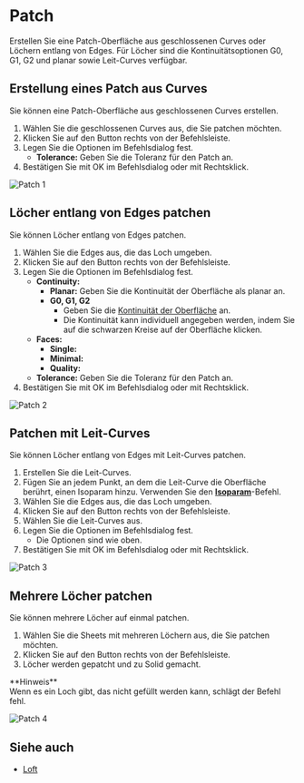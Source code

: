 
# Patch

<Reference shortcut="" command="Patch" button="Rechts von der Befehlsleiste" />

Erstellen Sie eine Patch-Oberfläche aus geschlossenen Curves oder Löchern entlang von Edges. Für Löcher sind die Kontinuitätsoptionen G0, G1, G2 und planar sowie Leit-Curves verfügbar.

## Erstellung eines Patch aus Curves

Sie können eine Patch-Oberfläche aus geschlossenen Curves erstellen.

1. Wählen Sie die geschlossenen Curves aus, die Sie patchen möchten.
2. Klicken Sie auf den Button <ButtonIcon type="button-patch" /> rechts von der Befehlsleiste.
3. Legen Sie die Optionen im Befehlsdialog fest.
    - **Tolerance:** Geben Sie die Toleranz für den Patch an.
4. Bestätigen Sie mit OK im Befehlsdialog oder mit Rechtsklick.

![Patch 1](/img/patch-1.gif)

## Löcher entlang von Edges patchen

Sie können Löcher entlang von Edges patchen.

1. Wählen Sie die Edges aus, die das Loch umgeben.
2. Klicken Sie auf den Button <ButtonIcon type="button-patch" /> rechts von der Befehlsleiste.
3. Legen Sie die Optionen im Befehlsdialog fest.
    - **Continuity:**
        - **Planar:** Geben Sie die Kontinuität der Oberfläche als planar an.
        - **G0, G1, G2**
            - Geben Sie die [Kontinuität der Oberfläche](../cad-essentials/continuity-curve-and-surface) an.
            - Die Kontinuität kann individuell angegeben werden, indem Sie auf die schwarzen Kreise auf der Oberfläche klicken.
    - **Faces:**
        - **Single:**
        - **Minimal:**
        - **Quality:**
    - **Tolerance:** Geben Sie die Toleranz für den Patch an.
4. Bestätigen Sie mit OK im Befehlsdialog oder mit Rechtsklick.

![Patch 2](/img/patch-2.gif)

## Patchen mit Leit-Curves

Sie können Löcher entlang von Edges mit Leit-Curves patchen.

1. Erstellen Sie die Leit-Curves.
2. Fügen Sie an jedem Punkt, an dem die Leit-Curve die Oberfläche berührt, einen Isoparam hinzu. Verwenden Sie den [**Isoparam**](./isoparam)-Befehl.
3. Wählen Sie die Edges aus, die das Loch umgeben.
4. Klicken Sie auf den Button <ButtonIcon type="button-patch" /> rechts von der Befehlsleiste.
5. Wählen Sie die Leit-Curves aus.
6. Legen Sie die Optionen im Befehlsdialog fest.
    - Die Optionen sind wie oben.
7. Bestätigen Sie mit OK im Befehlsdialog oder mit Rechtsklick.

![Patch 3](/img/patch-3.gif)

## Mehrere Löcher patchen

Sie können mehrere Löcher auf einmal patchen.

1. Wählen Sie die Sheets mit mehreren Löchern aus, die Sie patchen möchten.
2. Klicken Sie auf den Button <ButtonIcon type="button-patch" /> rechts von der Befehlsleiste.
3. Löcher werden gepatcht und zu Solid gemacht.
<Callout emoji="❗">
**Hinweis**<br />
Wenn es ein Loch gibt, das nicht gefüllt werden kann, schlägt der Befehl fehl.
</Callout>

![Patch 4](/img/patch-4.gif)

## Siehe auch
- [Loft](./loft)

